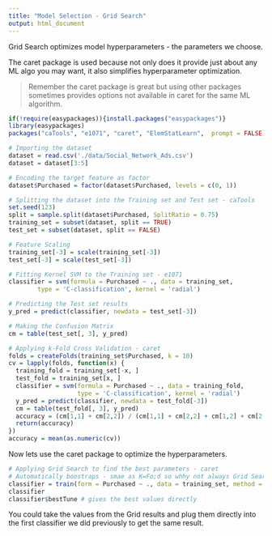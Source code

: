 ```yaml
---
title: "Model Selection - Grid Search"
output: html_document
---
```


Grid Search optimizes model hyperparameters - the parameters we choose.

The caret package is used because not only does it provide just about any ML algo you may want, it also simplifies hyperparameter optimization.

> Remember the caret package is great but using other packages sometimes provides options not available in caret for the same ML algorithm.

```r
if(!require(easypackages)){install.packages("easypackages")}
library(easypackages)
packages("caTools", "e1071", "caret", "ElemStatLearn",  prompt = FALSE)
```

```r
# Importing the dataset
dataset = read.csv('./data/Social_Network_Ads.csv')
dataset = dataset[3:5]

# Encoding the target feature as factor
dataset$Purchased = factor(dataset$Purchased, levels = c(0, 1))

# Splitting the dataset into the Training set and Test set - caTools
set.seed(123)
split = sample.split(dataset$Purchased, SplitRatio = 0.75)
training_set = subset(dataset, split == TRUE)
test_set = subset(dataset, split == FALSE)

# Feature Scaling
training_set[-3] = scale(training_set[-3])
test_set[-3] = scale(test_set[-3])
```
```r
# Fitting Kernel SVM to the Training set - e1071
classifier = svm(formula = Purchased ~ ., data = training_set,
        type = 'C-classification', kernel = 'radial')

# Predicting the Test set results
y_pred = predict(classifier, newdata = test_set[-3])

# Making the Confusion Matrix
cm = table(test_set[, 3], y_pred)

# Applying k-Fold Cross Validation - caret
folds = createFolds(training_set$Purchased, k = 10)
cv = lapply(folds, function(x) {
  training_fold = training_set[-x, ]
  test_fold = training_set[x, ]
  classifier = svm(formula = Purchased ~ ., data = training_fold,
                   type = 'C-classification', kernel = 'radial')
  y_pred = predict(classifier, newdata = test_fold[-3])
  cm = table(test_fold[, 3], y_pred)
  accuracy = (cm[1,1] + cm[2,2]) / (cm[1,1] + cm[2,2] + cm[1,2] + cm[2,1])
  return(accuracy)
})
accuracy = mean(as.numeric(cv))
```

Now lets use the caret package to optimize the hyperparameters.
```r
# Applying Grid Search to find the best parameters - caret
# Automatically boostraps - smae as K=Fo;d so whhy not always Grid Search - RESEARCH THIS
classifier = train(form = Purchased ~ ., data = training_set, method = 'svmRadial')
classifier
classifier$bestTune # gives the best values directly
```

You could take the values from the Grid results and plug them directly into the first classifier we did previously to get the same result.
